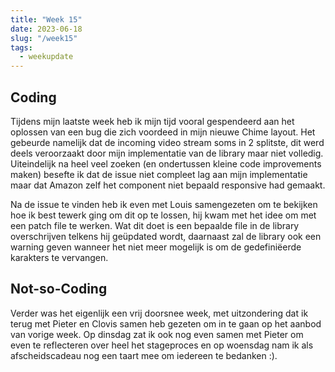 ```yaml
---
title: "Week 15"
date: 2023-06-18
slug: "/week15"
tags:
  - weekupdate
---
```


## Coding

Tijdens mijn laatste week heb ik mijn tijd vooral gespendeerd aan het oplossen van een bug die zich voordeed in mijn nieuwe Chime layout.
Het gebeurde namelijk dat de incoming video stream soms in 2 splitste, dit werd deels veroorzaakt door mijn implementatie van de library maar niet volledig.
Uiteindelijk na heel veel zoeken (en ondertussen kleine code improvements maken) besefte ik dat de issue niet compleet lag aan mijn implementatie maar dat Amazon zelf het component niet bepaald responsive had gemaakt.

Na de issue te vinden heb ik even met Louis samengezeten om te bekijken hoe ik best tewerk ging om dit op te lossen, hij kwam met het idee om met een patch file te werken.
Wat dit doet is een bepaalde file in de library overschrijven telkens hij geüpdated wordt, daarnaast zal de library ook een warning geven wanneer het niet meer mogelijk is om de gedefiniëerde karakters te vervangen.

## Not-so-Coding

Verder was het eigenlijk een vrij doorsnee week, met uitzondering dat ik terug met Pieter en Clovis samen heb gezeten om in te gaan op het aanbod van vorige week.
Op dinsdag zat ik ook nog even samen met Pieter om even te reflecteren over heel het stageproces en op woensdag nam ik als afscheidscadeau nog een taart mee om iedereen te bedanken :).
